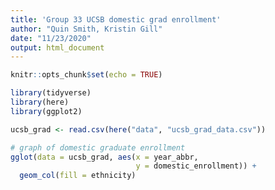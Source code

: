 ```yaml
---
title: 'Group 33 UCSB domestic grad enrollment'
author: "Quin Smith, Kristin Gill"
date: "11/23/2020"
output: html_document
---
```


```r
knitr::opts_chunk$set(echo = TRUE)

library(tidyverse)
library(here)
library(ggplot2)
```

```r
ucsb_grad <- read.csv(here("data", "ucsb_grad_data.csv"))
```

```r
# graph of domestic graduate enrollment
gglot(data = ucsb_grad, aes(x = year_abbr,
                            y = domestic_enrollment)) +
  geom_col(fill = ethnicity)
```








